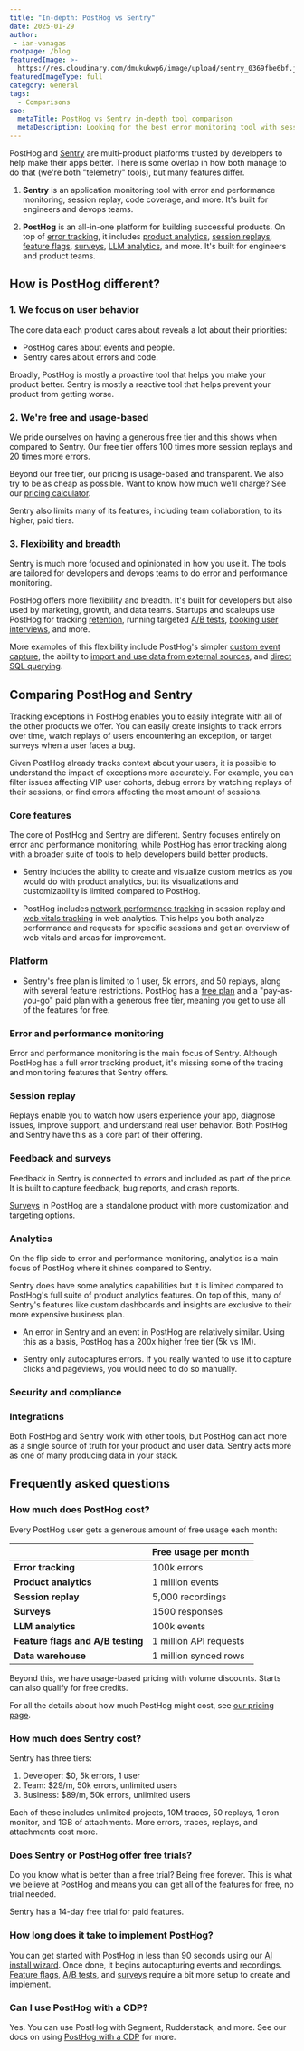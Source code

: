 ```yaml
---
title: "In-depth: PostHog vs Sentry"
date: 2025-01-29
author:
 - ian-vanagas
rootpage: /blog
featuredImage: >-
  https://res.cloudinary.com/dmukukwp6/image/upload/sentry_0369fbe6bf.jpg
featuredImageType: full
category: General
tags:
  - Comparisons
seo:
  metaTitle: PostHog vs Sentry in-depth tool comparison
  metaDescription: Looking for the best error monitoring tool with session replay? Compare PostHog vs Sentry on error tracking, performance monitoring, analytics, and more to find the right fit.
---
```



PostHog and [Sentry](/blog/best-sentry-alternatives) are multi-product platforms trusted by developers to help make their apps better. There is some overlap in how both manage to do that (we're both "telemetry" tools), but many features differ.

1. **Sentry** is an application monitoring tool with error and performance monitoring, session replay, code coverage, and more. It's built for engineers and devops teams.
 
2. **PostHog** is an all-in-one platform for building successful products. On top of [error tracking](/error-tracking), it includes [product analytics](/product-analytics), [session replays](/session-replay), [feature flags](/experiments), [surveys](/surveys), [LLM analytics](/llm-analytics), and more. It's built for engineers and product teams.

## How is PostHog different?

### 1. We focus on user behavior

The core data each product cares about reveals a lot about their priorities:

- PostHog cares about events and people.
- Sentry cares about errors and code.

Broadly, PostHog is mostly a proactive tool that helps you make your product better. Sentry is mostly a reactive tool that helps prevent your product from getting worse.

### 2. We're free and usage-based

We pride ourselves on having a generous free tier and this shows when compared to Sentry. Our free tier offers 100 times more session replays and 20 times more errors.

Beyond our free tier, our pricing is usage-based and transparent. We also try to be as cheap as possible. Want to know how much we'll charge? See our [pricing calculator](/pricing#calculator).

Sentry also limits many of its features, including team collaboration, to its higher, paid tiers.

### 3. Flexibility and breadth

Sentry is much more focused and opinionated in how you use it. The tools are tailored for developers and devops teams to do error and performance monitoring. 

PostHog offers more flexibility and breadth. It's built for developers but also used by marketing, growth, and data teams. Startups and scaleups use PostHog for tracking [retention](/docs/product-analytics/retention), running targeted [A/B tests](/experiments), [booking user interviews](/tutorials/feedback-interviews-site-apps), and more.

More examples of this flexibility include PostHog's simpler [custom event capture](/docs/getting-started/send-events#2-capture-custom-events), the ability to [import and use data from external sources](/data-warehouse), and [direct SQL querying](/docs/sql).

## Comparing PostHog and Sentry

Tracking exceptions in PostHog enables you to easily integrate with all of the other products we offer. You can easily create insights to track errors over time, watch replays of users encountering an exception, or target surveys when a user faces a bug.

Given PostHog already tracks context about your users, it is possible to understand the impact of exceptions more accurately. For example, you can filter issues affecting VIP user cohorts, debug errors by watching replays of their sessions, or find errors affecting the most amount of sessions.

### Core features

The core of PostHog and Sentry are different. Sentry focuses entirely on error and performance monitoring, while PostHog has error tracking along with a broader suite of tools to help developers build better products.

<ComparisonTable column1="PostHog" column2="Sentry">
  <ComparisonRow column1={true} column2={true} feature="Error monitoring" description="Track, debug, and resolve errors with context" />
  <ComparisonRow column1="Partial" column2={true} feature="Performance monitoring" description="Trace requests or queries and profile functions" />
  <ComparisonRow column1={true} column2={true} feature="Session replay" description="Watch real users use your product" />
  <ComparisonRow column1={true} column2={true} feature="Feedback" description="Capture user feedback with surveys" />
  <ComparisonRow column1={true} column2="Partial" feature="Product analytics" description="Track events and conversion; analyze user behavior" />
  <ComparisonRow column1={true} column2={false} feature="Web analytics" description="Simple dashboard of aggregated traffic, sources, campaigns, and session metrics" />
  <ComparisonRow column1={true} column2={false} feature="LLM analytics" description="Monitor and debug your LLM-powered features" />
  <ComparisonRow column1={true} column2={false} feature="Feature flags" description="Roll out features safely; toggle features for users or cohorts" />
  <ComparisonRow column1={true} column2={false} feature="A/B testing" description="Test changes and analyze impact" />
  <ComparisonRow column1={true} column2={false} feature="Heatmaps" description="Visualize where users click in your app or website" />
</ComparisonTable>

- Sentry includes the ability to create and visualize custom metrics as you would do with product analytics, but its visualizations and customizability is limited compared to PostHog.

- PostHog includes [network performance tracking](/docs/session-replay/network-recording) in session replay and [web vitals tracking](/docs/web-analytics/web-vitals) in web analytics. This helps you both analyze performance and requests for specific sessions and get an overview of web vitals and areas for improvement.

### Platform

<ComparisonTable column1="PostHog" column2="Sentry">
  <ComparisonRow column1={true} column2={true} feature="API" description="Access and edit data via an API" />
  <ComparisonRow column1={true} column2={true} feature="Open source" description="Publicly accessible code" />
  <ComparisonRow column1={true} column2={true} feature="EU hosting" description="Store data in EU" />
  <ComparisonRow column1={true} column2="Limited" feature="Free plan" description="Free forever" />
  <ComparisonRow column1={true} column2={true} feature="Alerting" description="Alert when types of events happen" />
  <ComparisonRow column1={true} column2={true} feature="SDKs" description="SDKs for web, mobile, and server-side languages and frameworks" />
  <ComparisonRow column1={true} column2={false} feature="Free team members" description="Invite your team to your project for free" />
</ComparisonTable>

- Sentry's free plan is limited to 1 user, 5k errors, and 50 replays, along with several feature restrictions. PostHog has a [free plan](/pricing) and a "pay-as-you-go" paid plan with a generous free tier, meaning you get to use all of the features for free.

### Error and performance monitoring

Error and performance monitoring is the main focus of Sentry. Although PostHog has a full error tracking product, it's missing some of the tracing and monitoring features that Sentry offers.

<ComparisonTable column1="PostHog" column2="Sentry">
  <ComparisonRow column1={true} column2={true} feature="Exception capture" description="Capture errors and exceptions including stack traces" />
  <ComparisonRow column1="100k" column2="5k" feature="Free errors" description="Free errors you can capture per month" />
  <ComparisonRow column1={true} column2={true} feature="Issue management" description="Monitor and manage issues" />
  <ComparisonRow column1={true} column2={true} feature="Code context" description="See the code related to the issue" />
  <ComparisonRow column1={false} column2={true} feature="Tracing" description="Track the path of a request across your system" />
  <ComparisonRow column1={false} column2={true} feature="Profiling" description="Monitor and visualize code performance" />
  <ComparisonRow column1={true} column2={true} feature="Network performance" description="Track network performance of sessions" />
  <ComparisonRow column1={false} column2={true} feature="Cron monitoring" description="Track scheduled job health" />
  <ComparisonRow column1={false} column2={true} feature="Release tracking" description="Track the performance of each release of your software" />
</ComparisonTable>

### Session replay

Replays enable you to watch how users experience your app, diagnose issues, improve support, and understand real user behavior. Both PostHog and Sentry have this as a core part of their offering.

<ComparisonTable column1="PostHog" column2="Sentry">
  <ComparisonRow column1={true} column2={true} feature="Web" description="Record sessions from web apps" />
  <ComparisonRow column1={true} column2={true} feature="iOS" description="Record sessions from iOS apps" />
  <ComparisonRow column1={true} column2={true} feature="Android" description="Record sessions from Android apps" />
  <ComparisonRow column1={true} column2={true} feature="React Native" description="Record sessions from React Native apps" />
  <ComparisonRow column1={true} column2={true} feature="Flutter" description="Record sessions from Flutter apps" />
  <ComparisonRow column1={true} column2={true} feature="Sampling" description="Choose what sessions you record" />
  <ComparisonRow column1={true} column2={true} feature="Privacy" description="Censor private or personal information" />
  <ComparisonRow column1={true} column2={true} feature="Console" description="Capture console logs, errors" />
  <ComparisonRow column1={true} column2={true} feature="Canvas" description="Record canvas elements" />
  <ComparisonRow column1="5,000" column2="50" feature="Free allowance" description="Free replays per month" />
  <ComparisonRow column1="$173" column2="$172" feature="50k replays cost" description="Cost per month of 50,000 replays" />
  <ComparisonRow column1="$273" column2="$314" feature="100k replays cost" description="Cost per month of 100,000 replays" />
</ComparisonTable>

### Feedback and surveys

Feedback in Sentry is connected to errors and included as part of the price. It is built to capture feedback, bug reports, and crash reports.

[Surveys](/surveys) in PostHog are a standalone product with more customization and targeting options.

<ComparisonTable column1="PostHog" column2="Sentry">
  <ComparisonRow column1={true} column2={true} feature="Text input" description="Capture what users want to tell you" />
  <ComparisonRow column1={true} column2={false} feature="Rating and selects" description="Let users pick preset options" />
  <ComparisonRow column1={true} column2={false} feature="Multi-part surveys" description="Ask multiple questions" />
  <ComparisonRow column1={true} column2={false} feature="Templates" description="For NPS, CSAT, interviews, and more" />
  <ComparisonRow column1={true} column2={false} feature="Triggers" description="Trigger surveys on events and actions" />
  <ComparisonRow column1={true} column2={false} feature="User targeting" description="Target specific users or cohorts" />
  <ComparisonRow column1={true} column2={true} feature="API" description="Implement your own UI" />
  <ComparisonRow column1={true} column2={false} feature="Customization" description="Color, position, branding, delay" />
  <ComparisonRow column1="1500" column2="Included" feature="Free allowance" description="Free responses per month" />
</ComparisonTable>

### Analytics

On the flip side to error and performance monitoring, analytics is a main focus of PostHog where it shines compared to Sentry. 

Sentry does have some analytics capabilities but it is limited compared to PostHog's full suite of product analytics features. On top of this, many of Sentry's features like custom dashboards and insights are exclusive to their more expensive business plan.

<ComparisonTable column1="PostHog" column2="Sentry">
  <ComparisonRow column1={true} column2={true} feature="Custom events" description="Capture any events anywhere" />
  <ComparisonRow column1={true} column2="Errors only" feature="Autocapture" description="Capture errors, pageviews, and clicks automatically" />
  <ComparisonRow column1={true} column2="Trends only" feature="Graphs and trends" description="Build custom insights and visualizations" />
  <ComparisonRow column1={true} column2={false} feature="Funnels" description="Track users through a sequence of events" />
  <ComparisonRow column1={true} column2={false} feature="Retention" description="Visualize which users stay, for how long" />
  <ComparisonRow column1={true} column2={false} feature="Group analytics" description="Track metrics at a company and account level" />
  <ComparisonRow column1={true} column2={false} feature="Query editor" description="Write your own queries in SQL" />
  <ComparisonRow column1={true} column2={true} feature="Dashboards" description="Combine visuals into shareable dashboards" />
  <ComparisonRow column1={true} column2={false} feature="Web analytics" description="A lightweight overview of your traffic" />
</ComparisonTable>

- An error in Sentry and an event in PostHog are relatively similar. Using this as a basis, PostHog has a 200x higher free tier (5k vs 1M).

- Sentry only autocaptures errors. If you really wanted to use it to capture clicks and pageviews, you would need to do so manually.

### Security and compliance

<ComparisonTable column1="PostHog" column2="Sentry">
  <ComparisonRow column1={true} column2={true} feature="Audit logs" description="Manage and view edits and related users" />
  <ComparisonRow column1={true} column2={true} feature="GDPR-ready" description="Can be compliant with GDPR" />
  <ComparisonRow column1={true} column2={true} feature="HIPAA-ready" description="Can be compliant with HIPAA" />
  <ComparisonRow column1={true} column2={true} feature="SOC 2" description="SOC 2 Type 2 security certification" />
  <ComparisonRow column1={true} column2={true} feature="2FA" description="Enforce login with two-factor authentication" />
  <ComparisonRow column1="Enterprise" column2={true} feature="SAML SSO" description="Use SAML single sign-on authentication" />
</ComparisonTable>

### Integrations

Both PostHog and Sentry work with other tools, but PostHog can act more as a single source of truth for your product and user data. Sentry acts more as one of many producing data in your stack.

<ComparisonTable column1="PostHog" column2="Sentry">
  <ComparisonRow column1={true} column2={false} feature="Data warehouse" description="Import and query data from external sources like S3 and GCS" />
  <ComparisonRow column1={true} column2={false} feature="Exports" description="Batch export data to external sources like S3 and BigQuery" />
  <ComparisonRow column1={true} column2={true} feature="Segment" description="Ingest events from Segment" />
  <ComparisonRow column1={true} column2={true} feature="Slack" description="Send alerts and reports to Slack" />
  <ComparisonRow column1={true} column2={true} feature="Teams" description="Send alerts and reports to Teams" />
  <ComparisonRow column1={true} column2={false} feature="Postgres" description="Sync and query data from your database" />
  <ComparisonRow column1={true} column2={false} feature="Stripe" description="Sync and query data from Stripe" />
  <ComparisonRow column1={true} column2={false} feature="Zendesk" description="Sync and query data from Zendesk" />
  <ComparisonRow column1={true} column2={false} feature="Hubspot" description="Sync and query data from Hubspot" />
  <ComparisonRow column1={true} column2={true} feature="Project management" description="Add issues to tools like Jira, Linear, and GitHub" />
</ComparisonTable>

## Frequently asked questions

### How much does PostHog cost?

Every PostHog user gets a generous amount of free usage each month:

| &nbsp;                                   | **Free usage per month** |
|------------------------------------------|--------------------------|
| **Error tracking**                       | 100k errors              |
| **Product analytics**                    | 1 million events         |
| **Session replay**                       | 5,000 recordings         |
| **Surveys**                              | 1500 responses           |
| **LLM analytics**                        | 100k events         |
| **Feature flags and A/B testing**        | 1 million API requests   |
| **Data warehouse**                       | 1 million synced rows    |

Beyond this, we have usage-based pricing with volume discounts. Starts can also qualify for free credits.

For all the details about how much PostHog might cost, see [our pricing page](/pricing).

### How much does Sentry cost?

Sentry has three tiers:

1. Developer: $0, 5k errors, 1 user
2. Team: $29/m, 50k errors, unlimited users
3. Business: $89/m, 50k errors, unlimited users

Each of these includes unlimited projects, 10M traces, 50 replays, 1 cron monitor, and 1GB of attachments. More errors, traces, replays, and attachments cost more.

### Does Sentry or PostHog offer free trials?

Do you know what is better than a free trial? Being free forever. This is what we believe at PostHog and means you can get all of the features for free, no trial needed.

Sentry has a 14-day free trial for paid features.

### How long does it take to implement PostHog?

You can get started with PostHog in less than 90 seconds using our [AI install wizard](/docs/getting-started/install?tab=wizard). Once done, it begins autocapturing events and recordings. [Feature flags](/docs/feature-flags/installation), [A/B tests](/docs/experiments/installation), and [surveys](/docs/surveys) require a bit more setup to create and implement.

### Can I use PostHog with a CDP?

Yes. You can use PostHog with Segment, Rudderstack, and more. See our docs on using [PostHog with a CDP](/docs/advanced/cdp) for more. 
